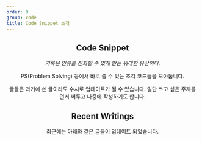 ```yaml
---
order: 0
group: code
title: Code Snippet 소개
---
```


<Header />

## Code Snippet

*기록은 인류를 진화할 수 있게 만든 위대한 유산이다.*

PS(Problem Solving) 등에서 바로 쓸 수 있는 조각 코드들을 모아둡니다.

글들은 과거에 쓴 글이라도 수시로 업데이트가 될 수 있습니다. 일단 쓰고 싶은 주제를 먼저 써두고 나중에 작성하기도 합니다.

## Recent Writings

최근에는 아래와 같은 글들이 업데이트 되었습니다.

<RecentWritings filter="/code" />
